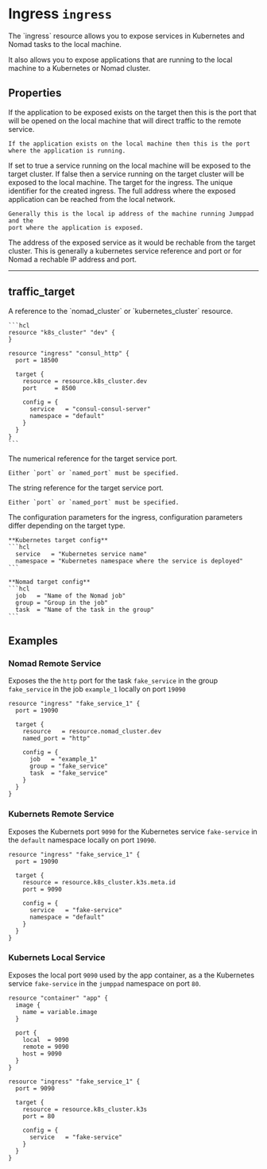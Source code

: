 
# Ingress `ingress`

<Intro>
The `ingress` resource allows you to expose services in Kubernetes and Nomad
tasks to the local machine.

It also allows you to expose applications that are running to the local machine
to a Kubernetes or Nomad cluster.
</Intro >

## Properties

<Properties>
  <Property name="port" type="int" required="true" value="">
    If the application to be exposed exists on the target then this is the
    port that will be opened on the local machine that will direct traffic
    to the remote service.

    If the application exists on the local machine then this is the port
    where the application is running.
  </Property>
  
  <Property name="expose_local" type="bool" required="false" value="false">
    If set to true a service running on the local machine will be exposed to 
    the target cluster. If false then a service running on the target cluster
    will be exposed to the local machine.
  </Property>
  
  <Property name="target" type="#traffic_target" required="true" value="">
    The target for the ingress.
  </Property>
  
  <Property name="ingress_id" type="string" required="false" value="" readonly>
    The unique identifier for the created ingress.
  </Property>
  
  <Property name="local_address" type="string" required="false" value="" readonly>
    The full address where the exposed application can be reached from the 
    local network.

    Generally this is the local ip address of the machine running Jumppad and the
    port where the application is exposed.
  </Property>
  
  <Property name="remote_address" type="string" required="false" value="" readonly>
    The address of the exposed service as it would be rechable from the target
    cluster. This is generally a kubernetes service reference and port or for Nomad
    a rechable IP address and port.
  </Property>
</Properties>

---

## traffic_target

<Properties>
  <Property name="resource" type="remote cluster" required="true" value="">
    A reference to the `nomad_cluster` or `kubernetes_cluster` resource.

    ```hcl
    resource "k8s_cluster" "dev" {
    }

    resource "ingress" "consul_http" {
      port = 18500

      target {
        resource = resource.k8s_cluster.dev
        port     = 8500

        config = {
          service   = "consul-consul-server"
          namespace = "default"
        }
      }
    }
    ```
  </Property>
  
  <Property name="port" type="int" required="true" value="">
    The numerical reference for the target service port.

    Either `port` or `named_port` must be specified.
  </Property>
  
  <Property name="named_port" type="string" required="true" value="">
    The string reference for the target service port.

    Either `port` or `named_port` must be specified.
  </Property>
  
  <Property name="config" type="map[string]string" required="true" value="">
    The configuration parameters for the ingress, configuration parameters
    differ depending on the target type.

    **Kubernetes target config**
    ```hcl
      service   = "Kubernetes service name" 
      namespace = "Kubernetes namespace where the service is deployed"
    ```
    
    **Nomad target config**
    ```hcl
      job   = "Name of the Nomad job" 
      group = "Group in the job"
      task  = "Name of the task in the group"
    ```
  </Property>
</Properties>

<MetaProperties/>

## Examples

### Nomad Remote Service

Exposes the the `http` port for the task `fake_service` in the group `fake_service` 
in the job `example_1` locally on port `19090`

```hcl
resource "ingress" "fake_service_1" {
  port = 19090

  target {
    resource   = resource.nomad_cluster.dev
    named_port = "http"

    config = {
      job   = "example_1"
      group = "fake_service"
      task  = "fake_service"
    }
  }
}
```

### Kubernets Remote Service

Exposes the Kubernets port `9090` for the Kubernetes service `fake-service` 
in the `default` namespace locally on port `19090`.

```hcl
resource "ingress" "fake_service_1" {
  port = 19090

  target {
    resource = resource.k8s_cluster.k3s.meta.id
    port = 9090

    config = {
      service   = "fake-service"
      namespace = "default"
    }
  }
}
```

### Kubernets Local Service

Exposes the local port `9090` used by the app container, as a the Kubernetes service `fake-service` 
in the `jumppad` namespace on port `80`.

```hcl
resource "container" "app" {
  image {
    name = variable.image
  }

  port {
    local  = 9090
    remote = 9090
    host = 9090 
  }
}

resource "ingress" "fake_service_1" {
  port = 9090

  target {
    resource = resource.k8s_cluster.k3s
    port = 80

    config = {
      service   = "fake-service"
    }
  }
}
```